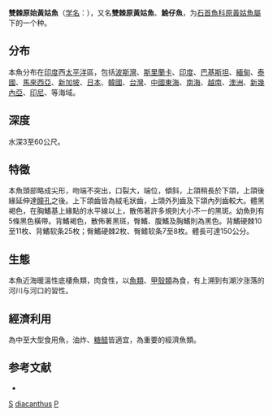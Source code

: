 {{Speciesbox
| taxon = Protonibea diacanthus
| binomial_authority = [[Lacepède|Lacepède]], 1802
| status = LC
| synonyms = *''Sciaena diacanthus''<br /><small>Lacepède, 1802</small>
*''Sciaena antarctica rex''<br /><small>Whitley, 1945</small>
*''Sciaena goma''<br /><small>Tanaka, 1915</small>
*''Lutjanus diacanthus''<br /><small>Lacepède, 1802</small>
*''Johnius diacanthus''<br /><small>Lacepède, 1802</small>
*''Johnius valenciennii''<br /><small>Eydoux & Souleyet, 1850</small>
*''Pseudosciaena diacanthus''<br /><small>Lacepède, 1802</small>
*''Protonibea diacantha''<br /><small>Lacepède, 1802</small>
*''Corvina catalea''<br /><small>Cuvier, 1829</small>
*''Corvina nigromaculata''<br /><small>Borodin, 1930</small>
*''Johnius cataleus''<br /><small>Cuvier, 1829</small>
*''Nibea diacanthus''<br /><small>Lacepède, 1802</small>

}}
'''雙棘原始黃姑魚'''（[[学名|学名]]：{{lang|la|'''''Protonibea diacanthus'''''}}），又名'''雙棘原黃姑魚'''、'''鮸仔魚'''，为[[石首魚科|石首魚科]][[原黃姑魚屬|原黃姑魚屬]]下的一个种。

==分布==
本魚分布在[[印度|印度]]西[[太平洋|太平洋]]區，包括[[波斯灣|波斯灣]]、[[斯里蘭卡|斯里蘭卡]]、[[印度|印度]]、[[巴基斯坦|巴基斯坦]]、[[緬甸|緬甸]]、[[泰國|泰國]]、[[馬來西亞|馬來西亞]]、[[新加坡|新加坡]]、[[日本|日本]]、[[韓國|韓國]]、[[台灣|台灣]]、[[中國|中國]][[東海|東海]]、[[南海|南海]]、[[越南|越南]]、[[澳洲|澳洲]]、[[新幾內亞|新幾內亞]]、[[印尼|印尼]]、等海域。

==深度==
水深3至60公尺。

==特徵==
本魚頭部略成尖形，吻端不突出，口裂大，端位，傾斜，上頜稍長於下頜，上頜後緣延伸達[[瞳孔|瞳孔]]之後。上下頜齒皆為絨毛狀齒，上頜外列齒及下頜內列齒較大。體黑褐色，在胸鰭基上緣點的水平線以上，散佈著許多規則大小不一的黑斑。幼魚則有5條黑色橫帶。背鰭褐色，散佈著黑斑，臀鰭、腹鰭及胸鰭則為黑色。背鰭硬棘10至11枚、背鰭软条25枚；臀鰭硬棘2枚、臀鳍软条7至8枚。體長可達150公分。

==生態==
本魚近海暖溫性底棲魚類，肉食性，以[[魚類|魚類]]、[[甲殼類|甲殼類]]為食，有上溯到有潮汐涨落的河川与河口的習性。

==經濟利用==
為中至大型食用魚，油炸、[[糖醋|糖醋]]皆適宜，為重要的經濟魚類。

==参考文献==
* {{TaiBNET| zh=雙棘原始黃姑魚 | id=382483 | binomial=Protonibea diacanthus | authority=Lacepède, 1802 | var= | accessdate=2013-01-24}}
{{Taxonbar}}
[[Category:食用魚|S]]
[[Category:雙棘原黃姑魚屬|diacanthus]]
[[Category:1802年描述的魚類|P]]